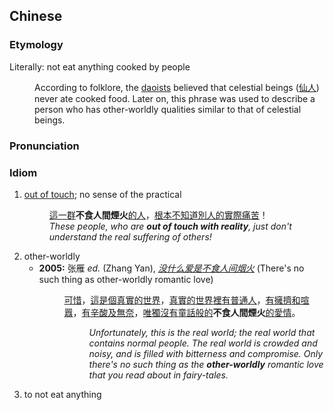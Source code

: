 {{also|不食人间烟火}}
==Chinese==
{{zh-forms|s=不食人间烟火|type=1122}}

===Etymology===
Literally: not eat anything cooked by people
: According to folklore, the [[daoist]]s believed that celestial beings ([[仙人]]) never ate cooked food. Later on, this phrase was used to describe a person who has other-worldly qualities similar to that of celestial beings.

===Pronunciation===
{{zh-pron
|m=不 shí rénjiān yānhuǒ
|cat=id
}}

===Idiom===
{{zh-idiom}}

# [[out of touch]]; no sense of the practical
#: [[這]][[一]][[群]]'''不食人間煙火'''[[的]][[人]]，[[根本]][[不]][[知道]][[別人]][[的]][[實際]][[痛苦]]！
#: ''These people, who are '''out of touch with reality''', just don't understand the real suffering of others!''
# other-worldly
#* '''2005:''' 张雁 ''ed.'' (Zhang Yan), ''[http://female.jxnews.com.cn/system/2005/10/21/002151163.shtml 没什么爱是不食人间烟火]'' (There's no such thing as other-worldly romantic love)
#*: [[可惜]]，[[這]][[是]][[個]][[真實]][[的]][[世界]]，[[真實]][[的]][[世界]][[裡]][[有]][[普通]][[人]]，[[有]][[擁擠]][[和]][[喧囂]]，[[有]][[辛酸]][[及]][[無奈]]，[[唯]][[獨]][[沒有]][[童話]][[般]][[的]]'''不食人間煙火'''[[的]][[愛情]]。
#*:: ''Unfortunately, this is the real world; the real world that contains normal people. The real world is crowded and noisy, and is filled with bitterness and compromise. Only there's no such thing as the '''other-worldly''' romantic love that you read about in fairy-tales.''
# to not eat anything